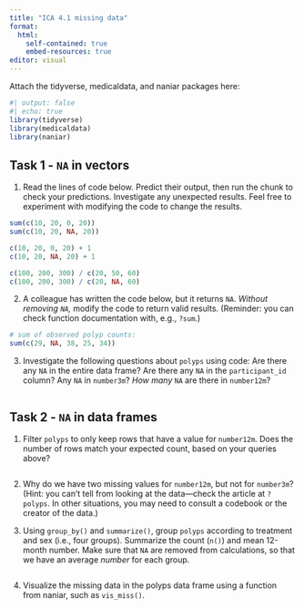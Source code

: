 ```yaml
---
title: "ICA 4.1 missing data"
format: 
  html:
    self-contained: true
    embed-resources: true
editor: visual
---
```


Attach the tidyverse, medicaldata, and naniar packages here:

```r
#| output: false
#| echo: true
library(tidyverse)
library(medicaldata)
library(naniar)
```

## Task 1 - `NA` in vectors

(1) Read the lines of code below. Predict their output, then run the chunk to check your predictions. Investigate any unexpected results. Feel free to experiment with modifying the code to change the results.

```r
sum(c(10, 20, 0, 20))
sum(c(10, 20, NA, 20))

c(10, 20, 0, 20) + 1
c(10, 20, NA, 20) + 1

c(100, 200, 300) / c(20, 50, 60)
c(100, 200, 300) / c(20, NA, 60)
```

(2) A colleague has written the code below, but it returns `NA`. *Without removing `NA`,* modify the code to return valid results. (Reminder: you can check function documentation with, e.g., `?sum`.)

```r
# sum of observed polyp counts:
sum(c(29, NA, 38, 25, 34))
```

(3) Investigate the following questions about `polyps` using code: Are there any `NA` in the entire data frame? Are there any `NA` in the `participant_id` column? Any `NA` in `number3m`? *How many* `NA` are there in `number12m`?

```r

```


## Task 2 - `NA` in data frames

(1) Filter `polyps` to only keep rows that have a value for `number12m`. Does the number of rows match your expected count, based on your queries above?

```r

```

(2) Why do we have two missing values for `number12m`, but not for `number3m`? (Hint: you can't tell from looking at the data---check the article at `?polyps`. In other situations, you may need to consult a codebook or the creator of the data.)

(3) Using `group_by()` and `summarize()`, group `polyps` according to treatment and sex (i.e., four groups). Summarize the count (`n()`) and mean 12-month number. Make sure that `NA` are removed from calculations, so that we have an average *number* for each group.

```r

```

(4) Visualize the missing data in the polyps data frame using a function from naniar, such as `vis_miss()`.

```r

```


